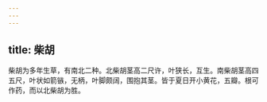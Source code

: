 ```yaml
---
---
---
```

title: 柴胡
---



柴胡为多年生草，有南北二种。北柴胡茎高二尺许，叶狭长，互生。南柴胡茎高四五尺，叶状如箭镞，无柄，叶脚颇阔，围抱其茎。皆于夏日开小黄花，五瓣。根可作药，而以北柴胡为胜。